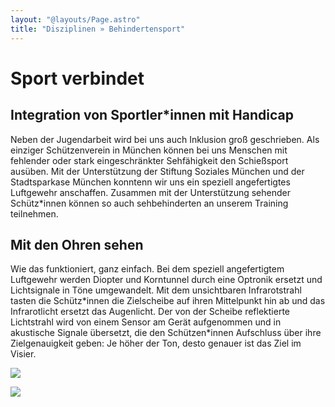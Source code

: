 ```yaml
---
layout: "@layouts/Page.astro"
title: "Disziplinen » Behindertensport"
---
```


# Sport verbindet

## Integration von Sportler\*innen mit Handicap

Neben der Jugendarbeit wird bei uns auch Inklusion groß geschrieben. Als einziger Schützenverein in München können bei uns Menschen mit fehlender oder stark eingeschränkter Sehfähigkeit den Schießsport ausüben. Mit der Unterstützung der Stiftung Soziales München und der Stadtsparkase München konntenn wir uns ein speziell angefertigtes Luftgewehr anschaffen. Zusammen mit der Unterstützung sehender Schütz\*innen können so auch sehbehinderten an unserem Training teilnehmen.

## Mit den Ohren sehen

Wie das funktioniert, ganz einfach. Bei dem speziell angefertigtem Luftgewehr werden Diopter und Korntunnel durch eine Optronik ersetzt und Lichtsignale in Töne umgewandelt. Mit dem unsichtbaren Infrarotstrahl tasten die Schütz\*innen die Zielscheibe auf ihren Mittelpunkt hin ab und das Infrarotlicht ersetzt das Augenlicht. Der von der Scheibe reflektierte Lichtstrahl wird von einem Sensor am Gerät aufgenommen und in akustische Signale übersetzt, die den Schützen\*innen Aufschluss über ihre Zielgenauigkeit geben: Je höher der Ton, desto genauer ist das Ziel im Visier.

![](/images/uploads/img_6650.jpg)

![](/images/uploads/img_6647.jpg)
